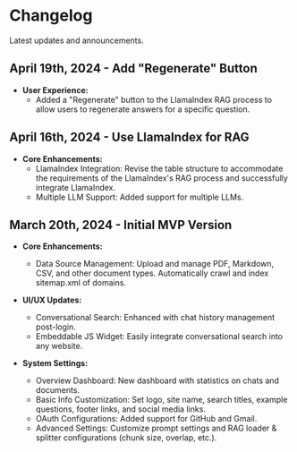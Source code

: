 # Changelog

Latest updates and announcements.


## April 19th, 2024 - Add "Regenerate" Button

- **User Experience:**
  - Added a "Regenerate" button to the LlamaIndex RAG process to allow users to regenerate answers for a specific question.

## April 16th, 2024 - Use LlamaIndex for RAG

- **Core Enhancements:**
  - LlamaIndex Integration: Revise the table structure to accommodate the requirements of the LlamaIndex's RAG process and successfully integrate LlamaIndex.
  - Multiple LLM Support: Added support for multiple LLMs.

## March 20th, 2024 - Initial MVP Version

- **Core Enhancements:**
  - Data Source Management: Upload and manage PDF, Markdown, CSV, and other document types. Automatically crawl and index sitemap.xml of domains.

- **UI/UX Updates:**
  - Conversational Search: Enhanced with chat history management post-login.
  - Embeddable JS Widget: Easily integrate conversational search into any website.

- **System Settings:**
  - Overview Dashboard: New dashboard with statistics on chats and documents.
  - Basic Info Customization: Set logo, site name, search titles, example questions, footer links, and social media links.
  - OAuth Configurations: Added support for GitHub and Gmail.
  - Advanced Settings: Customize prompt settings and RAG loader & splitter configurations (chunk size, overlap, etc.).
